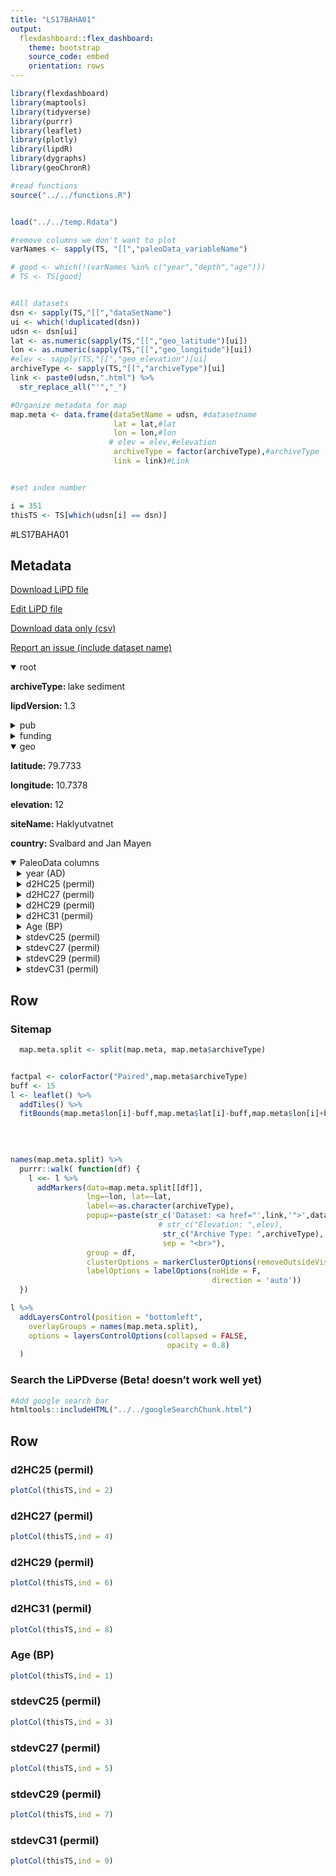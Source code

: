 ```yaml
---
title: "LS17BAHA01"
output: 
  flexdashboard::flex_dashboard:
    theme: bootstrap
    source_code: embed
    orientation: rows
---
```


```r
library(flexdashboard)
library(maptools)
library(tidyverse)
library(purrr)
library(leaflet)
library(plotly)
library(lipdR)
library(dygraphs)
library(geoChronR)

#read functions
source("../../functions.R")


load("../../temp.Rdata")

#remove columns we don't want to plot
varNames <- sapply(TS, "[[","paleoData_variableName")

# good <- which(!(varNames %in% c("year","depth","age")))
# TS <- TS[good]


#All datasets
dsn <- sapply(TS,"[[","dataSetName")
ui <- which(!duplicated(dsn))
udsn <- dsn[ui]
lat <- as.numeric(sapply(TS,"[[","geo_latitude")[ui])
lon <- as.numeric(sapply(TS,"[[","geo_longitude")[ui])
#elev <- sapply(TS,"[[","geo_elevation")[ui]
archiveType <- sapply(TS,"[[","archiveType")[ui]
link <- paste0(udsn,".html") %>% 
  str_replace_all("'","_")

#Organize metadata for map
map.meta <- data.frame(dataSetName = udsn, #datasetname
                       lat = lat,#lat
                       lon = lon,#lon
                      # elev = elev,#elevation
                       archiveType = factor(archiveType),#archiveType
                       link = link)#Link


#set index number

i = 351
thisTS <- TS[which(udsn[i] == dsn)]
```
#LS17BAHA01

Metadata {.sidebar}
-------------------------------------
[Download LiPD file](LS17BAHA01.lpd)
            

[Edit LiPD file](http://lipd.net/playground?source=http://lipdverse.org/iso2kv0_11_0/LS17BAHA01.lpd)
            

[Download data only (csv)](LS17BAHA01.csv)
            

[Report an issue (include dataset name)](https://github.com/nickmckay/LiPDverse/issues)

<details open style="margin-left: 0px">
<summary>root</summary>
<p style="margin-left: 0px"><strong>archiveType: </strong>lake sediment
<p style="margin-left: 0px"><strong>lipdVersion: </strong>1.3
</details>
<details>
<summary>pub</summary>
<details style="margin-left: 10px">
<summary>pub1</summary>
<p style="margin-left: 10px"><strong>journal: </strong>Quaternary Science Reviews
<p style="margin-left: 10px"><strong>volume: </strong>183
<p style="margin-left: 10px"><strong>pages: </strong>177-187
<p style="margin-left: 10px"><strong>pubYear: </strong>NA
<p style="margin-left: 10px"><strong>title: </strong>Hydroclimate variability of High Arctic Svalbard during the Holocene inferred from hydrogen isotopes of leaf waxes
<p style="margin-left: 10px"><strong>DOI: </strong>10.1016/j.quascirev.2016.11.036
</details>
<details style="margin-left: 10px">
<summary>pub2</summary>
<p style="margin-left: 10px"><strong>journal: </strong>Quaternary Science Reviews
<p style="margin-left: 10px"><strong>volume: </strong>183
<p style="margin-left: 10px"><strong>pages: </strong>164-176
<p style="margin-left: 10px"><strong>pubYear: </strong>NA
<p style="margin-left: 10px"><strong>title: </strong>Holocene multi-proxy environmental reconstruction from lake Hakluytvatnet, Amsterdamøya Island, Svalbard (79.5°N)
<p style="margin-left: 10px"><strong>DOI: </strong>10.1016/j.quascirev.2017.02.017
</details>
</details>
<details>
<summary>funding</summary>
<details style="margin-left: 10px">
<summary>funding1</summary>
<p style="margin-left: 10px"><strong>agency: </strong>Lamont Doherty Earth Observatory
<p style="margin-left: 10px"><strong>grant: </strong>Postdoctoral Fellowship
<p style="margin-left: 10px"><strong>country: </strong>USA
</details>
<details style="margin-left: 10px">
<summary>funding2</summary>
<p style="margin-left: 10px"><strong>agency: </strong>Norwegian Research Council
<p style="margin-left: 10px"><strong>grant: </strong>Arctic Field Grant
<p style="margin-left: 10px"><strong>country: </strong>Norway
</details>
<details style="margin-left: 10px">
<summary>funding3</summary>
<p style="margin-left: 10px"><strong>agency: </strong>Vetlesen Foundation
<p style="margin-left: 10px"><strong>country: </strong>Norway
</details>
<details style="margin-left: 10px">
<summary>funding4</summary>
<p style="margin-left: 10px"><strong>agency: </strong>Norwegian Research Council
<p style="margin-left: 10px"><strong>grant: </strong>210004
<p style="margin-left: 10px"><strong>country: </strong>Norway
</details>
</details>
<details open style="margin-left: 0px">
<summary>geo</summary>
<p style="margin-left: 0px"><strong>latitude: </strong>79.7733
<p style="margin-left: 0px"><strong>longitude: </strong>10.7378
<p style="margin-left: 0px"><strong>elevation: </strong>12
<p style="margin-left: 0px"><strong>siteName: </strong>Haklyutvatnet
<p style="margin-left: 0px"><strong>country: </strong>Svalbard and Jan Mayen
</details>
<details open>
<summary>PaleoData columns</summary>
<details style="margin-left: 10px">
<summary>year (AD)</summary>
<p style="margin-left: 10px"><strong>TSid: </strong>WEB60381dc823
<p style="margin-left: 10px"><strong>variableName: </strong>year
<p style="margin-left: 10px"><strong>units: </strong>AD
</details>
<details style="margin-left: 10px">
<summary>d2HC25 (permil)</summary>
<p style="margin-left: 10px"><strong>TSid: </strong>WEBc5c2e8ea
<p style="margin-left: 10px"><strong>variableName: </strong>d2HC25
<p style="margin-left: 10px"><strong>units: </strong>permil
<p style="margin-left: 10px"><strong>description: </strong>aquatic biomarker
<details>
<summary>interpretation</summary>
<details style="margin-left: 20px">
<summary>1</summary>
<p style="margin-left: 20px"><strong>variable: </strong>Precipitation source
<p style="margin-left: 20px"><strong>variableDetail: </strong>Competing influence of polar and maritime airmasses
<p style="margin-left: 20px"><strong>scope: </strong>climate
</details>
<details style="margin-left: 20px">
<summary>2</summary>
<p style="margin-left: 20px"><strong>basis: </strong>The hydrogen isotopic composition (D/H; dD using the delta notation) of leaf wax n-al- kanes reflects the D/H of source water used by a plant after modification by evaporation and biosynthetic fractionation (Kahmen et al., 2013a,b; Sachse et al., 2004, 2012), and therefore is useful for paleohydrologic reconstructions. The movement of water through the hydrologic cycle (Dansgaard, 1964), as well as regional and seasonal climatological conditions (Bowen and Revenaugh, 2003), results in variations of stable isotopes (D/H and 18O/16O) of local precipitation. Algae and macrophytes incorporate hydrogen from lake water while terrestrial plants use hydrogen from soil moisture; both water sources are ultimately derived from local precipitation. Therefore, dD of different n-alkanes can be used to reconstruct the climatic factors controlling the isotopic composi- tion of lake water and precipitation (Balascio et al., 2013; Rach et al., 2014).
<p style="margin-left: 20px"><strong>coefficient: </strong>NA
<p style="margin-left: 20px"><strong>direction: </strong>positive
<p style="margin-left: 20px"><strong>fraction: </strong>NA
<p style="margin-left: 20px"><strong>rank: </strong>NA
<p style="margin-left: 20px"><strong>seasonality: </strong>not specified, most likely growing season (June to August)
<p style="margin-left: 20px"><strong>variable: </strong>P_isotope
<p style="margin-left: 20px"><strong>scope: </strong>isotope
</details>
<details style="margin-left: 20px">
<summary>3</summary>
<p style="margin-left: 20px"><strong>coefficient: </strong>NA
<p style="margin-left: 20px"><strong>fraction: </strong>NA
<p style="margin-left: 20px"><strong>rank: </strong>NA
<p style="margin-left: 20px"><strong>scope: </strong>isotope
</details>
<details style="margin-left: 20px">
<summary>4</summary>
<p style="margin-left: 20px"><strong>coefficient: </strong>NA
<p style="margin-left: 20px"><strong>fraction: </strong>NA
<p style="margin-left: 20px"><strong>rank: </strong>NA
<p style="margin-left: 20px"><strong>scope: </strong>isotope
</details>
</details>
</details>
<details style="margin-left: 10px">
<summary>d2HC27 (permil)</summary>
<p style="margin-left: 10px"><strong>TSid: </strong>WEB13dc04eb
<p style="margin-left: 10px"><strong>variableName: </strong>d2HC27
<p style="margin-left: 10px"><strong>units: </strong>permil
<p style="margin-left: 10px"><strong>description: </strong>aquatic biomarker
<details>
<summary>interpretation</summary>
<details style="margin-left: 20px">
<summary>1</summary>
<p style="margin-left: 20px"><strong>variable: </strong>Precipitation source
<p style="margin-left: 20px"><strong>variableDetail: </strong>Competing influence of polar and maritime airmasses
<p style="margin-left: 20px"><strong>scope: </strong>climate
</details>
<details style="margin-left: 20px">
<summary>2</summary>
<p style="margin-left: 20px"><strong>basis: </strong>The hydrogen isotopic composition (D/H; dD using the delta notation) of leaf wax n-al- kanes reflects the D/H of source water used by a plant after modification by evaporation and biosynthetic fractionation (Kahmen et al., 2013a,b; Sachse et al., 2004, 2012), and therefore is useful for paleohydrologic reconstructions. The movement of water through the hydrologic cycle (Dansgaard, 1964), as well as regional and seasonal climatological conditions (Bowen and Revenaugh, 2003), results in variations of stable isotopes (D/H and 18O/16O) of local precipitation. Algae and macrophytes incorporate hydrogen from lake water while terrestrial plants use hydrogen from soil moisture; both water sources are ultimately derived from local precipitation. Therefore, dD of different n-alkanes can be used to reconstruct the climatic factors controlling the isotopic composi- tion of lake water and precipitation (Balascio et al., 2013; Rach et al., 2014).
<p style="margin-left: 20px"><strong>coefficient: </strong>NA
<p style="margin-left: 20px"><strong>direction: </strong>positive
<p style="margin-left: 20px"><strong>fraction: </strong>NA
<p style="margin-left: 20px"><strong>rank: </strong>NA
<p style="margin-left: 20px"><strong>seasonality: </strong>not specified, most likely growing season (June to August)
<p style="margin-left: 20px"><strong>variable: </strong>P_isotope
<p style="margin-left: 20px"><strong>scope: </strong>isotope
</details>
<details style="margin-left: 20px">
<summary>3</summary>
<p style="margin-left: 20px"><strong>coefficient: </strong>NA
<p style="margin-left: 20px"><strong>fraction: </strong>NA
<p style="margin-left: 20px"><strong>rank: </strong>NA
<p style="margin-left: 20px"><strong>scope: </strong>isotope
</details>
<details style="margin-left: 20px">
<summary>4</summary>
<p style="margin-left: 20px"><strong>coefficient: </strong>NA
<p style="margin-left: 20px"><strong>fraction: </strong>NA
<p style="margin-left: 20px"><strong>rank: </strong>NA
<p style="margin-left: 20px"><strong>scope: </strong>isotope
</details>
</details>
</details>
<details style="margin-left: 10px">
<summary>d2HC29 (permil)</summary>
<p style="margin-left: 10px"><strong>TSid: </strong>WEBd7a384df
<p style="margin-left: 10px"><strong>variableName: </strong>d2HC29
<p style="margin-left: 10px"><strong>units: </strong>permil
<p style="margin-left: 10px"><strong>description: </strong>aquatic biomarker
<details>
<summary>interpretation</summary>
<details style="margin-left: 20px">
<summary>1</summary>
<p style="margin-left: 20px"><strong>variable: </strong>Precipitation source
<p style="margin-left: 20px"><strong>variableDetail: </strong>Competing influence of polar and maritime airmasses
<p style="margin-left: 20px"><strong>scope: </strong>climate
</details>
<details style="margin-left: 20px">
<summary>2</summary>
<p style="margin-left: 20px"><strong>basis: </strong>The hydrogen isotopic composition (D/H; dD using the delta notation) of leaf wax n-al- kanes reflects the D/H of source water used by a plant after modification by evaporation and biosynthetic fractionation (Kahmen et al., 2013a,b; Sachse et al., 2004, 2012), and therefore is useful for paleohydrologic reconstructions. The movement of water through the hydrologic cycle (Dansgaard, 1964), as well as regional and seasonal climatological conditions (Bowen and Revenaugh, 2003), results in variations of stable isotopes (D/H and 18O/16O) of local precipitation. Algae and macrophytes incorporate hydrogen from lake water while terrestrial plants use hydrogen from soil moisture; both water sources are ultimately derived from local precipitation. Therefore, dD of different n-alkanes can be used to reconstruct the climatic factors controlling the isotopic composi- tion of lake water and precipitation (Balascio et al., 2013; Rach et al., 2014).
<p style="margin-left: 20px"><strong>coefficient: </strong>NA
<p style="margin-left: 20px"><strong>direction: </strong>positive
<p style="margin-left: 20px"><strong>fraction: </strong>NA
<p style="margin-left: 20px"><strong>rank: </strong>NA
<p style="margin-left: 20px"><strong>seasonality: </strong>not specified, most likely growing season (June to August)
<p style="margin-left: 20px"><strong>variable: </strong>P_isotope
<p style="margin-left: 20px"><strong>scope: </strong>isotope
</details>
<details style="margin-left: 20px">
<summary>3</summary>
<p style="margin-left: 20px"><strong>coefficient: </strong>NA
<p style="margin-left: 20px"><strong>fraction: </strong>NA
<p style="margin-left: 20px"><strong>rank: </strong>NA
<p style="margin-left: 20px"><strong>scope: </strong>isotope
</details>
<details style="margin-left: 20px">
<summary>4</summary>
<p style="margin-left: 20px"><strong>coefficient: </strong>NA
<p style="margin-left: 20px"><strong>fraction: </strong>NA
<p style="margin-left: 20px"><strong>rank: </strong>NA
<p style="margin-left: 20px"><strong>scope: </strong>isotope
</details>
</details>
</details>
<details style="margin-left: 10px">
<summary>d2HC31 (permil)</summary>
<p style="margin-left: 10px"><strong>TSid: </strong>WEBf388e826
<p style="margin-left: 10px"><strong>variableName: </strong>d2HC31
<p style="margin-left: 10px"><strong>units: </strong>permil
<p style="margin-left: 10px"><strong>description: </strong>aquatic biomarker
<details>
<summary>interpretation</summary>
<details style="margin-left: 20px">
<summary>1</summary>
<p style="margin-left: 20px"><strong>variable: </strong>Precipitation source
<p style="margin-left: 20px"><strong>variableDetail: </strong>Competing influence of polar and maritime airmasses
<p style="margin-left: 20px"><strong>scope: </strong>climate
</details>
<details style="margin-left: 20px">
<summary>2</summary>
<p style="margin-left: 20px"><strong>basis: </strong>The hydrogen isotopic composition (D/H; dD using the delta notation) of leaf wax n-al- kanes reflects the D/H of source water used by a plant after modification by evaporation and biosynthetic fractionation (Kahmen et al., 2013a,b; Sachse et al., 2004, 2012), and therefore is useful for paleohydrologic reconstructions. The movement of water through the hydrologic cycle (Dansgaard, 1964), as well as regional and seasonal climatological conditions (Bowen and Revenaugh, 2003), results in variations of stable isotopes (D/H and 18O/16O) of local precipitation. Algae and macrophytes incorporate hydrogen from lake water while terrestrial plants use hydrogen from soil moisture; both water sources are ultimately derived from local precipitation. Therefore, dD of different n-alkanes can be used to reconstruct the climatic factors controlling the isotopic composi- tion of lake water and precipitation (Balascio et al., 2013; Rach et al., 2014).
<p style="margin-left: 20px"><strong>coefficient: </strong>NA
<p style="margin-left: 20px"><strong>direction: </strong>positive
<p style="margin-left: 20px"><strong>fraction: </strong>NA
<p style="margin-left: 20px"><strong>rank: </strong>NA
<p style="margin-left: 20px"><strong>seasonality: </strong>not specified, most likely growing season (June to August)
<p style="margin-left: 20px"><strong>variable: </strong>P_isotope
<p style="margin-left: 20px"><strong>scope: </strong>isotope
</details>
<details style="margin-left: 20px">
<summary>3</summary>
<p style="margin-left: 20px"><strong>coefficient: </strong>NA
<p style="margin-left: 20px"><strong>fraction: </strong>NA
<p style="margin-left: 20px"><strong>rank: </strong>NA
<p style="margin-left: 20px"><strong>scope: </strong>isotope
</details>
<details style="margin-left: 20px">
<summary>4</summary>
<p style="margin-left: 20px"><strong>coefficient: </strong>NA
<p style="margin-left: 20px"><strong>fraction: </strong>NA
<p style="margin-left: 20px"><strong>rank: </strong>NA
<p style="margin-left: 20px"><strong>scope: </strong>isotope
</details>
</details>
</details>
<details style="margin-left: 10px">
<summary>Age (BP)</summary>
<p style="margin-left: 10px"><strong>TSid: </strong>WEB60381dc8
<p style="margin-left: 10px"><strong>variableName: </strong>Age
<p style="margin-left: 10px"><strong>units: </strong>BP
</details>
<details style="margin-left: 10px">
<summary>stdevC25 (permil)</summary>
<p style="margin-left: 10px"><strong>TSid: </strong>WEBba4d631e
<p style="margin-left: 10px"><strong>variableName: </strong>stdevC25
<p style="margin-left: 10px"><strong>units: </strong>permil
<p style="margin-left: 10px"><strong>description: </strong>aquatic biomarker
<details>
<summary>interpretation</summary>
<details style="margin-left: 20px">
<summary>1</summary>
<p style="margin-left: 20px"><strong>scope: </strong>climate
</details>
<details style="margin-left: 20px">
<summary>2</summary>
<p style="margin-left: 20px"><strong>coefficient: </strong>NA
<p style="margin-left: 20px"><strong>fraction: </strong>NA
<p style="margin-left: 20px"><strong>rank: </strong>NA
<p style="margin-left: 20px"><strong>scope: </strong>isotope
</details>
<details style="margin-left: 20px">
<summary>3</summary>
<p style="margin-left: 20px"><strong>coefficient: </strong>NA
<p style="margin-left: 20px"><strong>fraction: </strong>NA
<p style="margin-left: 20px"><strong>rank: </strong>NA
<p style="margin-left: 20px"><strong>scope: </strong>isotope
</details>
<details style="margin-left: 20px">
<summary>4</summary>
<p style="margin-left: 20px"><strong>coefficient: </strong>NA
<p style="margin-left: 20px"><strong>fraction: </strong>NA
<p style="margin-left: 20px"><strong>rank: </strong>NA
<p style="margin-left: 20px"><strong>scope: </strong>isotope
</details>
</details>
</details>
<details style="margin-left: 10px">
<summary>stdevC27 (permil)</summary>
<p style="margin-left: 10px"><strong>TSid: </strong>WEBbdc9dedb
<p style="margin-left: 10px"><strong>variableName: </strong>stdevC27
<p style="margin-left: 10px"><strong>units: </strong>permil
<p style="margin-left: 10px"><strong>description: </strong>aquatic biomarker
<details>
<summary>interpretation</summary>
<details style="margin-left: 20px">
<summary>1</summary>
<p style="margin-left: 20px"><strong>scope: </strong>climate
</details>
<details style="margin-left: 20px">
<summary>2</summary>
<p style="margin-left: 20px"><strong>coefficient: </strong>NA
<p style="margin-left: 20px"><strong>fraction: </strong>NA
<p style="margin-left: 20px"><strong>rank: </strong>NA
<p style="margin-left: 20px"><strong>scope: </strong>isotope
</details>
<details style="margin-left: 20px">
<summary>3</summary>
<p style="margin-left: 20px"><strong>coefficient: </strong>NA
<p style="margin-left: 20px"><strong>fraction: </strong>NA
<p style="margin-left: 20px"><strong>rank: </strong>NA
<p style="margin-left: 20px"><strong>scope: </strong>isotope
</details>
<details style="margin-left: 20px">
<summary>4</summary>
<p style="margin-left: 20px"><strong>coefficient: </strong>NA
<p style="margin-left: 20px"><strong>fraction: </strong>NA
<p style="margin-left: 20px"><strong>rank: </strong>NA
<p style="margin-left: 20px"><strong>scope: </strong>isotope
</details>
</details>
</details>
<details style="margin-left: 10px">
<summary>stdevC29 (permil)</summary>
<p style="margin-left: 10px"><strong>TSid: </strong>WEBa1b29ebc
<p style="margin-left: 10px"><strong>variableName: </strong>stdevC29
<p style="margin-left: 10px"><strong>units: </strong>permil
<p style="margin-left: 10px"><strong>description: </strong>aquatic biomarker
<details>
<summary>interpretation</summary>
<details style="margin-left: 20px">
<summary>1</summary>
<p style="margin-left: 20px"><strong>scope: </strong>climate
</details>
<details style="margin-left: 20px">
<summary>2</summary>
<p style="margin-left: 20px"><strong>coefficient: </strong>NA
<p style="margin-left: 20px"><strong>fraction: </strong>NA
<p style="margin-left: 20px"><strong>rank: </strong>NA
<p style="margin-left: 20px"><strong>scope: </strong>isotope
</details>
<details style="margin-left: 20px">
<summary>3</summary>
<p style="margin-left: 20px"><strong>coefficient: </strong>NA
<p style="margin-left: 20px"><strong>fraction: </strong>NA
<p style="margin-left: 20px"><strong>rank: </strong>NA
<p style="margin-left: 20px"><strong>scope: </strong>isotope
</details>
<details style="margin-left: 20px">
<summary>4</summary>
<p style="margin-left: 20px"><strong>coefficient: </strong>NA
<p style="margin-left: 20px"><strong>fraction: </strong>NA
<p style="margin-left: 20px"><strong>rank: </strong>NA
<p style="margin-left: 20px"><strong>scope: </strong>isotope
</details>
</details>
</details>
<details style="margin-left: 10px">
<summary>stdevC31 (permil)</summary>
<p style="margin-left: 10px"><strong>TSid: </strong>WEB1e989b0d
<p style="margin-left: 10px"><strong>variableName: </strong>stdevC31
<p style="margin-left: 10px"><strong>units: </strong>permil
<p style="margin-left: 10px"><strong>description: </strong>aquatic biomarker
<details>
<summary>interpretation</summary>
<details style="margin-left: 20px">
<summary>1</summary>
<p style="margin-left: 20px"><strong>scope: </strong>climate
</details>
<details style="margin-left: 20px">
<summary>2</summary>
<p style="margin-left: 20px"><strong>coefficient: </strong>NA
<p style="margin-left: 20px"><strong>fraction: </strong>NA
<p style="margin-left: 20px"><strong>rank: </strong>NA
<p style="margin-left: 20px"><strong>scope: </strong>isotope
</details>
<details style="margin-left: 20px">
<summary>3</summary>
<p style="margin-left: 20px"><strong>coefficient: </strong>NA
<p style="margin-left: 20px"><strong>fraction: </strong>NA
<p style="margin-left: 20px"><strong>rank: </strong>NA
<p style="margin-left: 20px"><strong>scope: </strong>isotope
</details>
<details style="margin-left: 20px">
<summary>4</summary>
<p style="margin-left: 20px"><strong>coefficient: </strong>NA
<p style="margin-left: 20px"><strong>fraction: </strong>NA
<p style="margin-left: 20px"><strong>rank: </strong>NA
<p style="margin-left: 20px"><strong>scope: </strong>isotope
</details>
</details>
</details>

Row {.tabset .tabset-fade}
-----------------------------------------------------------------------

### Sitemap

```r
  map.meta.split <- split(map.meta, map.meta$archiveType)


factpal <- colorFactor("Paired",map.meta$archiveType)
buff <- 15
l <- leaflet() %>% 
  addTiles() %>% 
  fitBounds(map.meta$lon[i]-buff,map.meta$lat[i]-buff,map.meta$lon[i]+buff,map.meta$lat[i]+buff)
  

  
  
names(map.meta.split) %>%
  purrr::walk( function(df) {
    l <<- l %>%
      addMarkers(data=map.meta.split[[df]],
                 lng=~lon, lat=~lat,
                 label=~as.character(archiveType),
                 popup=~paste(str_c('Dataset: <a href="',link,'">',dataSetName,'</a>'),
                                 # str_c("Elevation: ",elev),
                                  str_c("Archive Type: ",archiveType),
                                  sep = "<br>"),
                 group = df,
                 clusterOptions = markerClusterOptions(removeOutsideVisibleBounds = F),
                 labelOptions = labelOptions(noHide = F,
                                             direction = 'auto'))
  })

l %>%
  addLayersControl(position = "bottomleft",
    overlayGroups = names(map.meta.split),
    options = layersControlOptions(collapsed = FALSE,
                                   opacity = 0.8)
  )
```

### Search the LiPDverse (Beta! doesn't work well yet)
```r
#Add google search bar
htmltools::includeHTML("../../googleSearchChunk.html")
```


Row {.tabset .tabset-fade}
-----------------------------------------------------------------------

### d2HC25 (permil)
```r
plotCol(thisTS,ind = 2)
```

### d2HC27 (permil)
```r
plotCol(thisTS,ind = 4)
```

### d2HC29 (permil)
```r
plotCol(thisTS,ind = 6)
```

### d2HC31 (permil)
```r
plotCol(thisTS,ind = 8)
```

### Age (BP)
```r
plotCol(thisTS,ind = 1)
```

### stdevC25 (permil)
```r
plotCol(thisTS,ind = 3)
```

### stdevC27 (permil)
```r
plotCol(thisTS,ind = 5)
```

### stdevC29 (permil)
```r
plotCol(thisTS,ind = 7)
```

### stdevC31 (permil)
```r
plotCol(thisTS,ind = 9)
```
